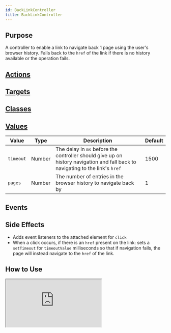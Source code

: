```yaml
---
id: BackLinkController
title: BackLinkController
---
```




## Purpose

A controller to enable a link to navigate back 1 page using the user's browser history. Falls back to the `href` of the link if there is no history available or the operation fails.

## [Actions](https://stimulus.hotwire.dev/reference/actions)
<NoActions/>

## [Targets](https://stimulus.hotwire.dev/reference/targets)
<NoTargets/>

## [Classes](https://stimulus.hotwire.dev/reference/classes)
<NoClasses/>

## [Values](https://stimulus.hotwire.dev/reference/values)

| Value | Type | Description | Default |
| --- | --- | --- | --- |
| `timeout` | Number | The delay in `ms` before the controller should give up on history navigation and fall back to navigating to the link's `href` | 1500 |
| `pages` | Number | The number of entries in the browser history to navigate back by | 1 |

## Events
<NoEvents/>

## Side Effects

- Adds event listeners to the attached element for `click`
- When a click occurs, if there is an `href` present on the link: sets a `setTimeout` for `timeoutValue` milliseconds so that if navigation fails, the page will instead navigate to the `href` of the link.

## How to Use
<iframe
  src="https:///stimulus-library.netlify.app/controllers/back_link_controller.html"
  style={{width: "100%", height: "500px", border: "0", borderRadius: "4px", overflow: "hidden"}}
  sandbox="allow-forms allow-modals allow-popups allow-presentation allow-same-origin allow-scripts"
/>
